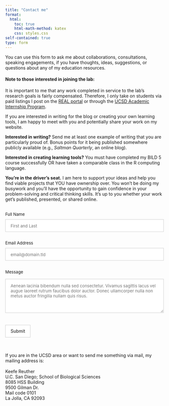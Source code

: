```yaml
---
title: "Contact me"
format:
  html:
    toc: true
    html-math-method: katex
    css: styles.css
self-contained: true
type: form
---
```


You can use this form to ask me about collaborations, consultations, speaking engagements, if you have thoughts, ideas, suggestions, or questions about any of my education resources.

#### Note to those interested in joining the lab:

It is important to me that any work completed in service to the lab's research goals is fairly compensated. Therefore, I only take on students via paid listings I post on the [REAL portal](https://real.ucsd.edu/) or through the [UCSD Academic Internship Program](https://aip.ucsd.edu).

If you are interested in writing for the blog or creating your own learning tools, I am happy to meet with you and potentially share your work on my website.

**Interested in writing?** Send me at least one example of writing that you are particularly proud of. Bonus points for it being published somewhere publicly available (e.g., *Saltman Quarterly*, an online blog).

**Interested in creating learning tools?** You must have completed my BILD 5 course successfully OR have taken a comparable class in the R computing language.

**You're in the driver's seat.** I am here to support your ideas and help you find viable projects that YOU have ownership over. You won't be doing my busywork and you'll have the opportunity to gain confidence in your problem-solving and critical thinking skills. It's up to you whether your work get's published, presented, or shared online.

<form id="fs-frm" name="simple-contact-form" accept-charset="utf-8" action="https://formspree.io/f/xlevjneo" method="post">

<fieldset id="fs-frm-inputs">

<label for="full-name">Full Name</label> <input type="text" name="name" id="full-name" placeholder="First and Last" required=""> <label for="email-address">Email Address</label> <input type="email" name="_replyto" id="email-address" placeholder="email@domain.tld" required=""> <label for="message">Message</label>

```{=html}
<textarea rows="5" name="message" id="message" placeholder="Aenean lacinia bibendum nulla sed consectetur. Vivamus sagittis lacus vel augue laoreet rutrum faucibus dolor auctor. Donec ullamcorper nulla non metus auctor fringilla nullam quis risus." required=""></textarea>
```
<input type="hidden" name="_subject" id="email-subject" value="Contact Form Submission">

</fieldset>

<input type="submit" value="Submit">

</form>

```{=html}
<style>/* reset */
#fs-frm input,
#fs-frm select,
#fs-frm textarea,
#fs-frm fieldset,
#fs-frm optgroup,
#fs-frm label,
#fs-frm #card-element:disabled {
  font-family: inherit;
  font-size: 100%;
  color: inherit;
  border: none;
  border-radius: 0;
  display: block;
  width: 100%;
  padding: 0;
  margin: 0;
  -webkit-appearance: none;
  -moz-appearance: none;
}
#fs-frm label,
#fs-frm legend,
#fs-frm ::placeholder {
  font-size: .825rem;
  margin-bottom: .5rem;
  padding-top: .2rem;
  display: flex;
  align-items: baseline;
}

/* border, padding, margin, width */
#fs-frm input,
#fs-frm select,
#fs-frm textarea,
#fs-frm #card-element {
  border: 1px solid rgba(0,0,0,0.2);
  background-color: rgba(255,255,255,0.9);
  padding: .75em 1rem;
  margin-bottom: 1.5rem;
}
#fs-frm input:focus,
#fs-frm select:focus,
#fs-frm textarea:focus {
  background-color: white;
  outline-style: solid;
  outline-width: thin;
  outline-color: gray;
  outline-offset: -1px;
}
#fs-frm [type="text"],
#fs-frm [type="email"] {
  width: 100%;
}
#fs-frm [type="button"],
#fs-frm [type="submit"],
#fs-frm [type="reset"] {
  width: auto;
  cursor: pointer;
  -webkit-appearance: button;
  -moz-appearance: button;
  appearance: button;
}
#fs-frm [type="button"]:focus,
#fs-frm [type="submit"]:focus,
#fs-frm [type="reset"]:focus {
  outline: none;
}
#fs-frm [type="submit"],
#fs-frm [type="reset"] {
  margin-bottom: 0;
}
#fs-frm select {
  text-transform: none;
}

#fs-frm [type="checkbox"] {
  -webkit-appearance: checkbox;
  -moz-appearance: checkbox;
  appearance: checkbox;
  display: inline-block;
  width: auto;
  margin: 0 .5em 0 0 !important;
}

#fs-frm [type="radio"] {
  -webkit-appearance: radio;
  -moz-appearance: radio;
  appearance: radio;
}

/* address, locale */
#fs-frm fieldset.locale input[name="city"],
#fs-frm fieldset.locale select[name="state"],
#fs-frm fieldset.locale input[name="postal-code"] {
  display: inline;
}
#fs-frm fieldset.locale input[name="city"] {
  width: 52%;
}
#fs-frm fieldset.locale select[name="state"],
#fs-frm fieldset.locale input[name="postal-code"] {
  width: 20%;
}
#fs-frm fieldset.locale input[name="city"],
#fs-frm fieldset.locale select[name="state"] {
  margin-right: 3%;
}
</style>
```
<br><br>If you are in the UCSD area or want to send me something via mail, my mailing address is:<br><br>Keefe Reuther<br>U.C. San Diego; School of Biological Sciences<br>8085 HSS Building<br>9500 Gilman Dr.<br>Mail code 0101<br>La Jolla, CA 92093
